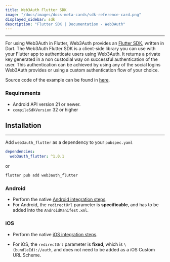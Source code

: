 ```yaml
---
title: Web3Auth Flutter SDK
image: "/docs/images/docs-meta-cards/sdk-reference-card.png"
displayed_sidebar: sdk
description: "Flutter SDK | Documentation - Web3Auth"
---
```


---

For using Web3Auth in Flutter, Web3Auth provides an [Flutter SDK](https://github.com/Web3Auth/web3auth-flutter-sdk), written in Dart. The Web3Auth
Flutter SDK is a client-side library you can use with your Flutter app to authenticate users using Web3Auth. It returns a private key generated in a
non custodial way on successful authentication of the user. This authentication can be achieved by using any of the social logins Web3Auth provides or
using a custom authentication flow of your choice.

Source code of the example can be found in [here](https://github.com/Web3Auth/web3auth-flutter-sdk/tree/master/example).

### Requirements

- Android API version 21 or newer.
- `compileSdkVersion` 32 or higher

## Installation

---

Add `web3auth_flutter` as a dependency to your `pubspec.yaml`

```yaml
dependencies:
  web3auth_flutter: ^1.0.1
```

or

```sh
flutter pub add web3auth_flutter
```

### Android

- Perform the native [Android integration steps](/sdk/android#installation).
- For Android, the `redirectUrl` parameter is **specificable**, and has to be added into the `AndroidManifest.xml`.

### iOS

- Perform the native [iOS integration steps](/sdk/ios#installation).

- For iOS, the `redirectUrl` parameter is **fixed**, which is `\(bundleId)://auth`, and does not need to be added as a iOS Custom URL Scheme.
